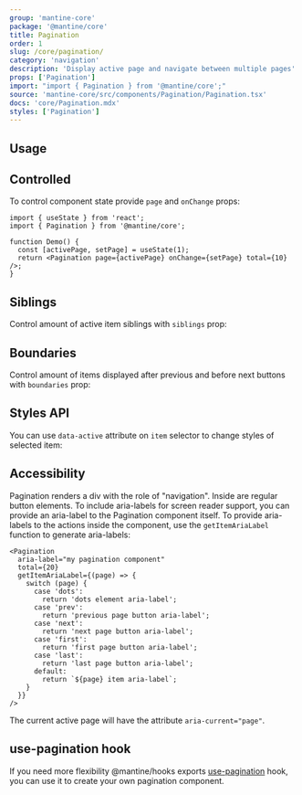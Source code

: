 ```yaml
---
group: 'mantine-core'
package: '@mantine/core'
title: Pagination
order: 1
slug: /core/pagination/
category: 'navigation'
description: 'Display active page and navigate between multiple pages'
props: ['Pagination']
import: "import { Pagination } from '@mantine/core';"
source: 'mantine-core/src/components/Pagination/Pagination.tsx'
docs: 'core/Pagination.mdx'
styles: ['Pagination']
---
```



## Usage

<Demo data={PaginationDemos.configurator} />

## Controlled

To control component state provide `page` and `onChange` props:

```tsx
import { useState } from 'react';
import { Pagination } from '@mantine/core';

function Demo() {
  const [activePage, setPage] = useState(1);
  return <Pagination page={activePage} onChange={setPage} total={10} />;
}
```

## Siblings

Control amount of active item siblings with `siblings` prop:

<Demo data={PaginationDemos.siblings} />

## Boundaries

Control amount of items displayed after previous and before next buttons with `boundaries` prop:

<Demo data={PaginationDemos.boundaries} />

## Styles API

You can use `data-active` attribute on `item` selector to change styles of selected item:

<Demo data={PaginationDemos.stylesApi} />

## Accessibility

Pagination renders a div with the role of "navigation". Inside are regular button elements. To include aria-labels for screen reader support, you can provide an aria-label to the Pagination component itself.
To provide aria-labels to the actions inside the component, use the `getItemAriaLabel` function to generate aria-labels:

```tsx
<Pagination
  aria-label="my pagination component"
  total={20}
  getItemAriaLabel={(page) => {
    switch (page) {
      case 'dots':
        return 'dots element aria-label';
      case 'prev':
        return 'previous page button aria-label';
      case 'next':
        return 'next page button aria-label';
      case 'first':
        return 'first page button aria-label';
      case 'last':
        return 'last page button aria-label';
      default:
        return `${page} item aria-label`;
    }
  }}
/>
```

The current active page will have the attribute `aria-current="page"`.

## use-pagination hook

If you need more flexibility @mantine/hooks exports [use-pagination](/hooks/use-pagination/) hook,
you can use it to create your own pagination component.
